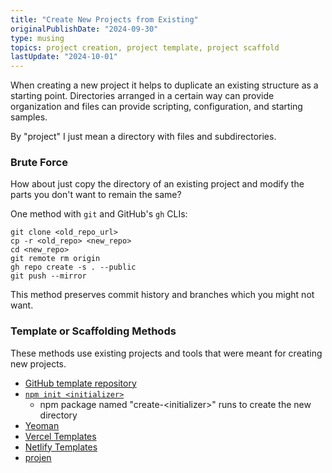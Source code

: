 ```yaml
---
title: "Create New Projects from Existing"
originalPublishDate: "2024-09-30"
type: musing
topics: project creation, project template, project scaffold
lastUpdate: "2024-10-01"
---
```


When creating a new project it helps to duplicate an existing structure as a starting point. Directories arranged in a certain way can provide organization and files can provide scripting, configuration, and starting samples.

By "project" I just mean a directory with files and subdirectories.

### Brute Force

How about just copy the directory of an existing project and modify the parts you don't want to remain the same?

One method with `git` and GitHub's `gh` CLIs:
```
git clone <old_repo_url>
cp -r <old_repo> <new_repo>
cd <new_repo>
git remote rm origin
gh repo create -s . --public
git push --mirror
```

This method preserves commit history and branches which you might not want.

### Template or Scaffolding Methods

These methods use existing projects and tools that were meant for creating new projects.

- [GitHub template repository](https://docs.github.com/en/repositories/creating-and-managing-repositories/creating-a-template-repository)
- [`npm init <initializer>`](https://docs.npmjs.com/cli/v10/commands/npm-inithttps://docs.npmjs.com/cli/v10/commands/npm-init)
  - npm package named "create-\<initializer\>" runs to create the new directory
- [Yeoman](https://yeoman.io/)
- [Vercel Templates](https://vercel.com/templates)
- [Netlify Templates](https://www.netlify.com/integrations/templates/)
- [projen](https://projen.io/)
